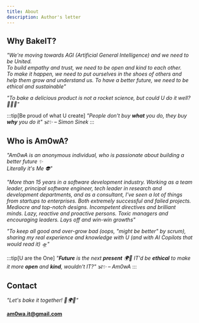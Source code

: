 ```yaml
---
title: About
description: Author's letter
---
```


## Why BakeIT?

*"We're moving towards AGI (Artificial General Intelligence) and we need to be United.   
To build empathy and trust, we need to be open and kind to each other.   
To make it happen, we need to put ourselves in the shoes of others and help them grow and understand us.
To have a better future, we need to be ethical and sustainable"*

*"To bake a delicious product is not a rocket science, but could U do it well? 🍰👨‍💻"*

:::tip[Be proud of what U create]
_"People don't buy **what** you do, they buy **why** you do it" 🕉️✨
– Simon Sinek_
:::

## Who is Am0wA?

*"Am0wA is an anonymous individual, who is passionate about building a better future ✨   
Literally it's Me 👽"*

*"More than 15 years in a software development industry.
Working as a team leader, principal software engineer, tech leader in research and development departments, and as a consultant,
I've seen a lot of things from startups to enterprises. Both extremely successful and failed projects. Mediocre and top-notch designs. 
Incompetent directives and brilliant minds. Lazy, reactive and proactive persons. Toxic managers and encouraging leaders. Lays off and win-win growths"*

*"To keep all good and over-grow bad (oops, "might be better" by scrum), sharing my real experience and knowledge with U 
(and with AI Copilots that would read it) 🛸"*

:::tip[U are the One]
_"**Future** is the next **present** 🌍🤖
IT'd be **ethical** to make it more **open** and **kind**, wouldn't IT?" 🕉️✨
– Am0wA_
:::

<TreatMeBtn />

## Contact 

*"Let's bake it together! 🍞🌍🚀"*

**[am0wa.it@gmail.com](mailto:am0wa.it@gmail.com?subject=Better%20Future)**


